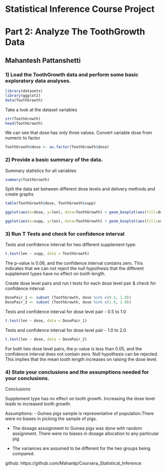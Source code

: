 Statistical Inference Course Project
========================================
Part 2: Analyze The ToothGrowth Data 
========================================
Mahantesh Pattanshetti 
----------------------

### 1) Load the ToothGrowth data and perform some basic exploratory data analyses.
```r
library(datasets)
library(ggplot2)
data(ToothGrowth)
```

Take a look at the dataset variables
```r
str(ToothGrowth)
head(ToothGrowth)
```

We can see that dose has only three values. Convert variable dose from numeric to factor
```r
ToothGrowth$dose <- as.factor(ToothGrowth$dose)
```

### 2) Provide a basic summary of the data.

Summary statistics for all variables
```r
summary(ToothGrowth)
```

Split the data set  between different dose levels and delivery methods and create graphs
```r
table(ToothGrowth$dose, ToothGrowth$supp)

ggplot(aes(x=dose, y=len), data=ToothGrowth) + geom_boxplot(aes(fill=dose))

ggplot(aes(x=supp, y=len), data=ToothGrowth) + geom_boxplot(aes(fill=supp))
```
### 3) Run T Tests and check for confidence interval 
Tests and confidence interval for two different supplement type:
```r
t.test(len ~ supp, data = ToothGrowth)
```

The p-value is 0.06, and the confidence interval contains zero. This indicates that we can not reject the null hypothesis that the different supplement types have no effect on tooth length.



Create dose level pairs and run t tests for each dose level pair & check for confidence interval
```r
DosePair_1 <- subset (ToothGrowth, dose %in% c(0.5, 1.0)) 
DosePair_2 <- subset (ToothGrowth, dose %in% c(1.0, 2.0)) 
```

Tests and confidence interval for dose level pair - 0.5 to 1.0

```r
t.test(len ~ dose, data = DosePair_1)
```
Tests and confidence interval for dose level pair - 1.0 to 2.0

```r
t.test(len ~ dose, data = DosePair_2)
```

For both two dose level pairs, the p-value is less than 0.05, and the confidence interval does not contain zero. Null hypothesis can be rejected. This implies that the mean tooth length increases on raising the dose level. 

### 4) State your conclusions and the assumptions needed for your conclusions.

Conclusions

Supplement type has no effect on tooth growth.
Increasing the dose level leads to increased tooth growth.

Assumptions:
- Guinea pigs sample is representative of population.There were no biases in picking the sample of pigs. 

- The dosage asssignment to Guinea pigs was done with random assignment. There were no biases in dosage allocation to any particular pig. 

- The variances are assumed to be different for the two groups being compared.


github: 
https://github.com/Mahantp/Coursera_Statistical_Inference
